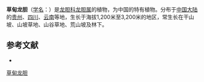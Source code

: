 {{Speciesbox
| name = 草甸龙胆
| status = 
| status_system = 
| image =
| genus = Gentiana
| species = praticola
| authority = Franch.
}}

'''草甸龙胆'''（[[学名|学名]]：{{lang|la|''Gentiana praticola''}}）是[[龙胆科|龙胆科]][[龙胆属|龙胆属]]的植物，为中国的特有植物。分布于[[中国大陆|中国大陆]]的[[贵州|贵州]]、[[四川|四川]]、[[云南|云南]]等地，生长于海拔1,200米至3,200米的地区，常生长在干山坡、山坡草地、山谷草地、荒山坡及林下。

== 参考文献 ==
<div class="references-small">
* {{FRPS|草甸龙胆}}
</div>
{{Taxonbar|from=Q15227415}}

[[Category:龙胆属|草甸龙胆]]


{{植物小作品}}